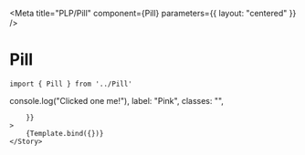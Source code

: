 
<Meta
    title="PLP/Pill"
    component={Pill}
    parameters={{
        layout: "centered"
    }}
/>


# Pill



```
import { Pill } from '../Pill'
```

<Canvas>
    <Story
        name="Pill"
        args={{
            onClick: () => console.log("Clicked one me!"),
            label: "Pink",
            classes: "",

        }}
    >
        {Template.bind({})}
    </Story>
</Canvas>
